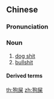 ==Chinese==
{{zh-forms}}

===Pronunciation===
{{zh-pron
|m=gǒushǐ
|c=gau2 si2
|h=pfs=kiéu-sṳ́
|mn=káu-sái
|cat=n
}}

===Noun===
{{zh-noun}}

# [[dog shit]]
# [[bullshit]]

====Derived terms====
{{zh-der|狗屎垃圾|落狗屎|狗屎埔|狗屎瓜|狗屎螺|狗屎地|狗屎運}}

[[th:狗屎]]
[[zh:狗屎]]